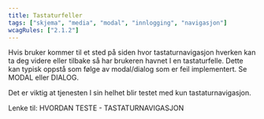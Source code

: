 ```yaml
---
title: Tastaturfeller
tags: ["skjema", "media", "modal", "innlogging", "navigasjon"]
wcagRules: ["2.1.2"]
---
```


Hvis bruker kommer til et sted på siden hvor tastaturnavigasjon hverken kan ta deg videre eller tilbake så har brukeren havnet I en tastaturfelle. Dette kan typisk oppstå som følge av modal/dialog som er feil implementert. Se MODAL eller DIALOG.

Det er viktig at tjenesten I sin helhet blir testet med kun tastaturnavigasjon.

Lenke til: HVORDAN TESTE - TASTATURNAVIGASJON
